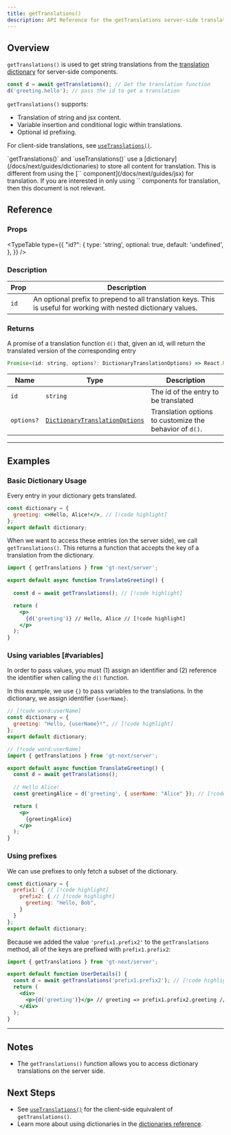 ```yaml
---
title: getTranslations()
description: API Reference for the getTranslations server-side translation function
---
```


## Overview

`getTranslations()` is used to get string translations from the [translation dictionary](/docs/next/guides/dictionaries) for server-side components.

```jsx
const d = await getTranslations(); // Get the translation function
d('greeting.hello'); // pass the id to get a translation
```

`getTranslations()` supports:
  * Translation of string and jsx content.
  * Variable insertion and conditional logic within translations.
  * Optional id prefixing.

For client-side translations, see [`useTranslations()`](/docs/next/api/dictionary/useTranslations).

<Callout>
  `getTranslations()` and `useTranslations()` use a [dictionary](/docs/next/guides/dictionaries) to store all content for translation.
  This is different from using the [`<T>` component](/docs/next/guides/jsx) for translation.
  If you are interested in only using `<T>` components for translation, then this document is not relevant.
</Callout>

## Reference

### Props

<TypeTable
  type={{
    "id?": {
        type: 'string',
        optional: true,
        default: 'undefined',
    },
  }}
/>

### Description
| Prop | Description |
| ---- | ----------- |
| `id` | An optional prefix to prepend to all translation keys. This is useful for working with nested dictionary values. |


### Returns

A promise of a translation function `d()` that, given an id, will return the translated version of the corresponding entry

```jsx
Promise<(id: string, options?: DictionaryTranslationOptions) => React.ReactNode>
```

| Name                  | Type | Description                                                                 |
|-----------------------|--|-----------------------------------------------------------------------------|
| `id`             | `string` | The id of the entry to be translated                                     |
| `options?`            | [`DictionaryTranslationOptions`](/docs/react/api/types/DictionaryTranslationOptions) | Translation options to customize the behavior of `d()`. |


---

## Examples

### Basic Dictionary Usage
Every entry in your dictionary gets translated.

```jsx title="dictionary.jsx" copy
const dictionary = {
  greeting: <>Hello, Alice!</>, // [!code highlight]
};
export default dictionary;
```

When we want to access these entries (on the server side), we call `getTranslations()`.
This returns a function that accepts the key of a translation from the dictionary.

```jsx title="TranslateGreeting.jsx" copy
import { getTranslations } from 'gt-next/server';

export default async function TranslateGreeting() {
  
  const d = await getTranslations(); // [!code highlight]

  return (
    <p>
      {d('greeting')} // Hello, Alice // [!code highlight]
    </p>
  );
}
```

### Using variables [#variables]
In order to pass values, you must (1) assign an identifier and (2) reference the identifier when calling the `d()` function.

In this example, we use `{}` to pass variables to the translations.
In the dictionary, we assign identifier `{userName}`.


```jsx title="dictionary.jsx" copy
// [!code word:userName]
const dictionary = {
  greeting: "Hello, {userName}!", // [!code highlight]
};
export default dictionary;
```

```jsx title="TranslateGreeting.jsx" copy
// [!code word:userName]
import { getTranslations } from 'gt-next/server';

export default async function TranslateGreeting() {
  const d = await getTranslations();
  
  // Hello Alice!
  const greetingAlice = d('greeting', { userName: "Alice" }); // [!code highlight]

  return (
    <p>
      {greetingAlice}
    </p>
  );
}
```

### Using prefixes
We can use prefixes to only fetch a subset of the dictionary.
```jsx  title="dictionary.jsx" copy
const dictionary = {
  prefix1: { // [!code highlight]
    prefix2: { // [!code highlight]
      greeting: "Hello, Bob",
    }
  }
};
export default dictionary;
```
Because we added the value `'prefix1.prefix2'` to the `getTranslations` method, all of the keys are prefixed with `prefix1.prefix2`:
```jsx title="UserDetails.jsx" copy
import { getTranslations } from 'gt-next/server';

export default function UserDetails() {
  const d = await getTranslations('prefix1.prefix2'); // [!code highlight]
  return (
    <div>
      <p>{d('greeting')}</p> // greeting => prefix1.prefix2.greeting // [!code highlight]
    </div>
  );
}
```
---

## Notes
 * The `getTranslations()` function allows you to access dictionary translations on the server side.

## Next Steps
 * See [`useTranslations()`](/docs/next/api/dictionary/useTranslations) for the client-side equivalent of `getTranslations()`.
 * Learn more about using dictionaries in the [dictionaries reference](/docs/next/guides/dictionaries).